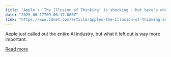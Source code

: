 ```yaml
---
title: "Apple's 'The Illusion of Thinking' is shocking - but here's what it missed"
date: "2025-06-17T09:00:17.000Z"
link: "https://www.zdnet.com/article/apples-the-illusion-of-thinking-is-shocking-but-heres-what-it-missed/"
---
```


Apple just called out the entire AI industry, but what it left out is way more important.

[Read more](https://www.zdnet.com/article/apples-the-illusion-of-thinking-is-shocking-but-heres-what-it-missed/)
